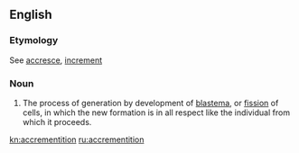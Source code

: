 ==English==

===Etymology===
See [[accresce]], [[increment]]

===Noun===
{{en-noun}}

# {{context|physiology|lang=en}} The process of generation by development of [[blastema]], or [[fission]] of cells, in which the new formation is in all respect like the individual from which it proceeds.

[[kn:accrementition]]
[[ru:accrementition]]
